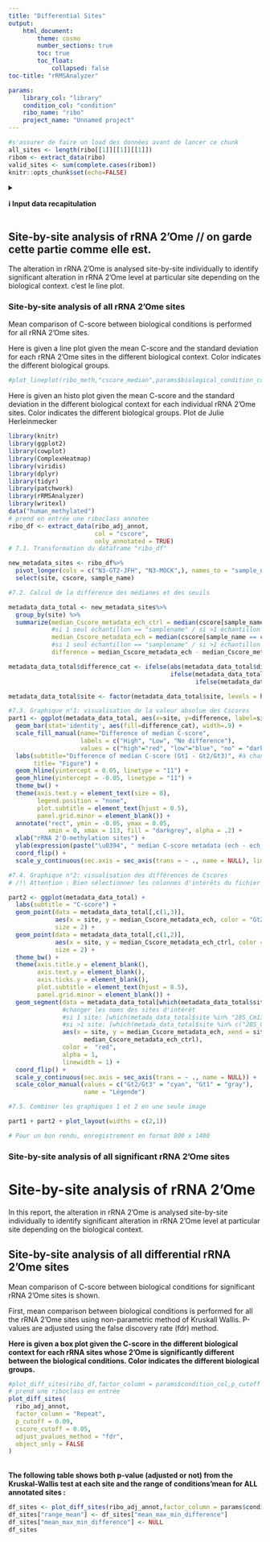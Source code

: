 ```yaml
---
title: "Differential Sites"
output: 
    html_document:
        theme: cosmo
        number_sections: true
        toc: true
        toc_float:
            collapsed: false
toc-title: "rRMSAnalyzer"

params:
    library_col: "library"
    condition_col: "condition"
    ribo_name: "ribo"
    project_name: "Unnamed project"
---
```

```r
#s'assurer de faire un load des données avant de lancer ce chunk
all_sites <- length(ribo[[1]][[1]][[1]])
ribom <- extract_data(ribo)
valid_sites <- sum(complete.cases(ribom))
knitr::opts_chunk$set(echo=FALSE)
```

<details>

<summary>

<b> ℹ️ Input data recapitulation </b>

</summary>
Project name : **`r params$project_name`**<br><br>
RiboClass Name : **`r params$ribo_name`**. <br> Number of uploaded samples: **`r length(ribo_to_check[[1]])`** samples. <br> RNA(s) used by the coverage tool: **`r as.character(ribo_to_check[["rna_names"]][["original_name"]])`** <br> There are **`r as.character(all_sites)`** genomic positions.


__**C-score**__ <br>
Method of computation : **`r as.character(ribo_to_check["cscore_method"])`** <br>
Window length : **`r as.character(ribo_to_check["cscore_window"])`**<br>
**`r as.character(valid_sites)`** genomic positions with a valid
C-score in all samples.
<br>
<br>
__**ComBat-seq**__<br>
ComBat-seq correction ?
**`r ifelse(is.null(ribo_to_check[["combatSeq_count"]]),"No","Yes")`** <br>
Metadata used for ComBat-seq :
**`r ifelse(is.null(ribo_to_check[["col_used_combatSeq"]]),"None",as.character(ribo_to_check["col_used_combatSeq"]))`**

</details>

## Site-by-site analysis of rRNA 2'Ome // on garde cette partie comme elle est.

The alteration in rRNA 2'Ome is analysed site-by-site individually to identify significant alteration in rRNA 2'Ome level at particular site depending on the biological context. c'est le line plot. 

### Site-by-site analysis of all rRNA 2'Ome sites {.tabset}

Mean comparison of C-score between biological conditions is performed for all rRNA 2'Ome sites.

Here is given a line plot given the mean C-score and the standard deviation for each rRNA 2'Ome sites in the different biological context. Color indicates the different biological groups. 

```r
#plot_lineplot(ribo_meth,"cscore_median",params$biological_condition_col)
```

Here is given an histo plot given the mean C-score and the standard deviation in the different biological context for each individual rRNA 2'Ome sites. Color indicates the different biological groups. Plot de Julie Herleinmecker
```r
library(knitr)
library(ggplot2)
library(cowplot)
library(ComplexHeatmap)
library(viridis)
library(dplyr)
library(tidyr)
library(patchwork)
library(rRMSAnalyzer)
library(writexl)
data("human_methylated")
# prend en entrée une riboclass annotée
ribo_df <- extract_data(ribo_adj_annot,
                        col = "cscore",
                        only_annotated = TRUE)
# 7.1. Transformation du dataframe "ribo_df"

new_metadata_sites <- ribo_df%>%
  pivot_longer(cols = c("N3-GT2-JFH", "N3-MOCK",), names_to = "sample_name", values_to = "cscore") %>% #remplacer les noms des échantillons, ici "L1-CTA/SNORD104" 
  select(site, cscore, sample_name)

#7.2. Calcul de la différence des médianes et des seuils

metadata_data_total <- new_metadata_sites%>%
  group_by(site) %>%
  summarize(median_Cscore_metadata_ech_ctrl = median(cscore[sample_name == c("N3-GT2-JFH", "N3-GT2-JFH")]), # indiquer le nom de l'échantillon 
            #si 1 seul échantillon == "samplename" / si >1 échantillon == c("samplename1", "samplename2")
            median_Cscore_metadata_ech = median(cscore[sample_name == c("N1-MOCK-P", "N3-MOCK")]), # indiquer le nom de l'échantillon
            #si 1 seul échantillon == "samplename" / si >1 échantillon == c("samplename1", "samplename2")
            difference = median_Cscore_metadata_ech - median_Cscore_metadata_ech_ctrl)

metadata_data_total$difference_cat <- ifelse(abs(metadata_data_total$difference) < 0.05, "no", 
                                             ifelse(metadata_data_total$difference > 0.05, "high",
                                                    ifelse(metadata_data_total$difference < 0.05, "low", "ok")))

metadata_data_total$site <- factor(metadata_data_total$site, levels = human_methylated$Nomenclature)

#7.3. Graphique n°1: visualisation de la valeur absolue des Cscores
part1 <- ggplot(metadata_data_total, aes(x=site, y=difference, label=site)) +
  geom_bar(stat='identity', aes(fill=difference_cat), width=.9) +
  scale_fill_manual(name="Difference of median C-score",
                    labels = c("High", "Low", "No difference"),
                    values = c("high"="red", "low"="blue", "no" = "darkgrey")) +
  labs(subtitle="Difference of median C-score (Gt1 - Gt2/Gt3)", #à changer
       title= "Figure") +
  geom_hline(yintercept = 0.05, linetype = "11") +
  geom_hline(yintercept = -0.05, linetype = "11") +
  theme_bw() +
  theme(axis.text.y = element_text(size = 8),
        legend.position = "none",
        plot.subtitle = element_text(hjust = 0.5),
        panel.grid.minor = element_blank()) +
  annotate("rect", ymin = -0.05, ymax = 0.05,
           xmin = 0, xmax = 113, fill = "darkgrey", alpha = .2) +
  xlab("rRNA 2'O-methylation sites") +
  ylab(expression(paste("\u0394", " median C-score metadata (ech - ech_ctrl)"))) +
  coord_flip() +
  scale_y_continuous(sec.axis = sec_axis(trans = ~ ., name = NULL), limits = c(-1, 1))

#7.4. Graphique n°2: visualisation des différences de Cscores 
# /!\ Attention : Bien sélectionner les colonnes d'intérêts du fichier "metadata_data_total dans "c(1,3)",...  

part2 <- ggplot(metadata_data_total) +
  labs(subtitle = "C-score") +
  geom_point(data = metadata_data_total[,c(1,3)],
             aes(x = site, y = median_Cscore_metadata_ech, color = "Gt2/Gt3"), 
             size = 2) +
  geom_point(data = metadata_data_total[,c(1,2)],
             aes(x = site, y = median_Cscore_metadata_ech_ctrl, color = "Gt1"),
             size = 2) +
  theme_bw() +
  theme(axis.title.y = element_blank(),
        axis.text.y = element_blank(),
        axis.ticks.y = element_blank(),
        plot.subtitle = element_text(hjust = 0.5),
        panel.grid.minor = element_blank()) +
  geom_segment(data = metadata_data_total[which(metadata_data_total$site %in% c("28S_Am1310", "18S_Gm1447", "18S_Cm1272")), ], 
               #changer les noms des sites d'intérêt
               #si 1 site: [which(metada_data_total$site %in% "28S_Cm1327"), ]
               #si >1 site: [which(metada_data_total$site %in% c("28S_Cm1327", "18S_Gm1447")),]
               aes(x = site, y = median_Cscore_metadata_ech, xend = site, yend =
                     median_Cscore_metadata_ech_ctrl),
               color =  "red",
               alpha = 1,
               linewidth = 1) +
  coord_flip() +
  scale_y_continuous(sec.axis = sec_axis(trans = ~ ., name = NULL)) +
  scale_color_manual(values = c("Gt2/Gt3" = "cyan", "Gt1" = "gray"),
                     name = "Légende")

#7.5. Combiner les graphiques 1 et 2 en une seule image 

part1 + part2 + plot_layout(widths = c(2,1))

# Pour un bon rendu, enregistrement en format 800 x 1400 
```

### Site-by-site analysis of all significant rRNA 2'Ome sites {.tabset}


# Site-by-site analysis of rRNA 2'Ome

In this report, the alteration in rRNA 2'Ome is analysed site-by-site individually to identify significant alteration in rRNA 2'Ome level at particular site depending on the biological context.

## Site-by-site analysis of all differential rRNA 2'Ome sites

Mean comparison of C-score between biological conditions for significant rRNA 2'Ome sites is shown.

First, mean comparison between biological conditions is performed for all the rRNA 2'Ome sites using non-parametric method of Kruskall Wallis. P-values are adjusted using the false discovery rate (fdr) method. 

**Here is given a box plot given the C-score in the different biological context for each rRNA sites whose 2'Ome is significantly different between the biological conditions. Color indicates the different biological groups.**

```r
#plot_diff_sites(ribo_df,factor_column = params$condition_col,p_cutoff = 0.1)
# prend une riboclass en entrée
plot_diff_sites(
  ribo_adj_annot,
  factor_column = "Repeat",
  p_cutoff = 0.09,
  cscore_cutoff = 0.05,
  adjust_pvalues_method = "fdr",
  object_only = FALSE
)
```

<br>
**The following table shows both p-value (adjusted or not) from the Kruskal-Wallis test at each site and the range of conditions'mean for ALL annotated sites :**

```r
df_sites <- plot_diff_sites(ribo_adj_annot,factor_column = params$condition_col,object_only = TRUE)
df_sites["range_mean"] <- df_sites["mean_max_min_difference"]
df_sites["mean_max_min_difference"] <- NULL
df_sites
```
